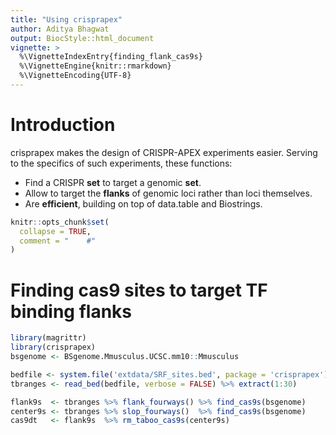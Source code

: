 ```yaml
---
title: "Using crisprapex"
author: Aditya Bhagwat
output: BiocStyle::html_document
vignette: >
  %\VignetteIndexEntry{finding_flank_cas9s}
  %\VignetteEngine{knitr::rmarkdown}
  %\VignetteEncoding{UTF-8}
---
```


# Introduction

crisprapex makes the design of CRISPR-APEX experiments easier.
Serving to the specifics of such experiments, these functions:

* Find a CRISPR **set** to target a genomic **set**.
* Allow to target the **flanks** of genomic loci rather than loci themselves.
* Are **efficient**, building on top of data.table and Biostrings.

```r
knitr::opts_chunk$set(
  collapse = TRUE,
  comment = "    #"
)
```

# Finding cas9 sites to target TF binding flanks

```r
library(magrittr)
library(crisprapex)
bsgenome <- BSgenome.Mmusculus.UCSC.mm10::Mmusculus

bedfile <- system.file('extdata/SRF_sites.bed', package = 'crisprapex')
tbranges <- read_bed(bedfile, verbose = FALSE) %>% extract(1:30)

flank9s  <- tbranges %>% flank_fourways() %>% find_cas9s(bsgenome)
center9s <- tbranges %>% slop_fourways()  %>% find_cas9s(bsgenome)
cas9dt   <- flank9s  %>% rm_taboo_cas9s(center9s)
```
